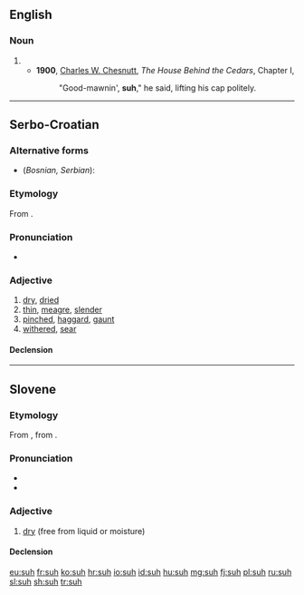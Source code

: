 ==English==

===Noun===
{{head|en|noun}}

# {{eye dialect of|sir|lang=en}}
#* '''1900''', [[w:Charles W. Chesnutt|Charles W. Chesnutt]], ''The House Behind the Cedars'', Chapter I,
#*: "Good-mawnin', '''suh'''," he said, lifting his cap politely.

----

==Serbo-Croatian==

===Alternative forms===
* (''Bosnian, Serbian''): {{l|sh|sȗv}}

===Etymology===
From {{inh|sh|sla-pro|*suxъ}}.

===Pronunciation===
* {{IPA|/sûːx/|lang=sh}}

===Adjective===
{{sh-adjective|head=sȗh|def=suhi|def_a=sȗhī|comp=suši|comp_a=sȕšī}} {{context|Croatia|lang=sh}}

# [[dry]], [[dried]]
# [[thin]], [[meagre]], [[slender]] {{qualifier|of a man}}
# [[pinched]], [[haggard]], [[gaunt]] {{qualifier|of a face}}
# [[withered]], [[sear]]

====Declension====
{{sh-adj-full|suh|o|suš|e}}

----

==Slovene==

===Etymology===
From {{inh|sl|sla-pro|*suxъ}}, from {{etyl|ine-bsl-pro|sl}} {{m|ine-bsl-pro|*saušas}}.

===Pronunciation===
* {{IPA|lang=sl|/ˈsúːx/}}
* {{sl-tonal|sȗh}}

===Adjective===
{{sl-adj|súh|bolj}}

# [[dry]] (free from liquid or moisture)

====Declension====
{{sl-decl-adj|súh}}
{{rfinfl|sl|adjective}}<!-- also súh, súha, suhó -->

[[eu:suh]]
[[fr:suh]]
[[ko:suh]]
[[hr:suh]]
[[io:suh]]
[[id:suh]]
[[hu:suh]]
[[mg:suh]]
[[fj:suh]]
[[pl:suh]]
[[ru:suh]]
[[sl:suh]]
[[sh:suh]]
[[tr:suh]]